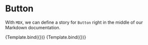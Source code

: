 <!-- Button.stories.mdx -->



<Meta title="MDX/Button" component={Button} />


# Button

With `MDX`, we can define a story for `Button` right in the middle of our
Markdown documentation.

<Canvas>
  <Story
    name="Unchecked"
    args={{
      x: "sm",
    }}
  >
    {Template.bind({})}
  </Story>
</Canvas>

<Canvas>
  <Story
    name="Adasdasd"
    args={{
      x: "xl",
    }}
  >
    {Template.bind({})}
  </Story>
</Canvas>
